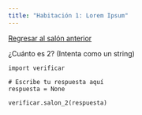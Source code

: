 ```yaml
---
title: "Habitación 1: Lorem Ipsum"
---
```


<a href="start.html" class="btn btn-info">Regresar al salón anterior</a>

¿Cuánto es 2? (Intenta como un string)

```pyodide-python
import verificar

# Escribe tu respuesta aquí
respuesta = None

verificar.salon_2(respuesta)
```